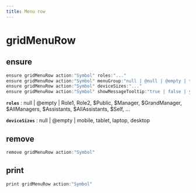 ```yaml
---
title: Menu row
---
```


# gridMenuRow

## ensure

```js filename="Terminal" copy
ensure gridMenuRow action:"Symbol" roles:"..."
ensure gridMenuRow action:"Symbol" menuGroup:"null | @null | @empty | text"
ensure gridMenuRow action:"Symbol" deviceSizes:"..."
ensure gridMenuRow action:"Symbol" showMessageTooltip:"true | false | yes | no"
```

**`roles`**
 : null | @empty | Role1, Role2, $Public, $Manager, $GrandManager, $AllManagers, $Assistants, $AllAssistants, $Self, ...

**`deviceSizes`**
 : null | @empty | mobile, tablet, laptop, desktop


## remove

```js filename="Terminal" copy
remove gridMenuRow action:"Symbol"
```


## print

```js filename="Terminal" copy
print gridMenuRow action:"Symbol"
```


